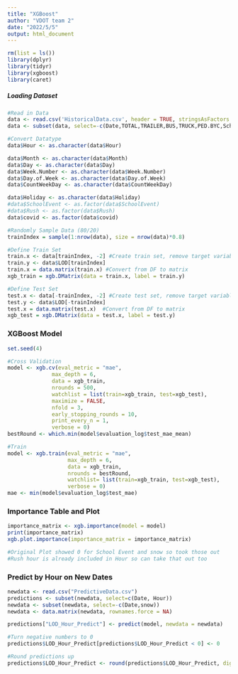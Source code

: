 ---
title: "XGBoost"
author: "VDOT team 2"
date: "2022/5/5"
output: html_document
---
```{r}
rm(list = ls())
library(dplyr)
library(tidyr)
library(xgboost)
library(caret)
```

##### Loading Dataset #####
```{r pressure, echo=FALSE}
#Read in Data
data <- read.csv('HistoricalData.csv', header = TRUE, stringsAsFactors = TRUE)
data <- subset(data, select=-c(Date,TOTAL,TRAILER,BUS,TRUCK,PED.BYC,SchoolEvent,snow,Rush)) #Remove non-predictor columns

#Convert Datatype
data$Hour <- as.character(data$Hour)

data$Month <- as.character(data$Month)
data$Day <- as.character(data$Day)
data$Week.Number <- as.character(data$Week.Number)
data$Day.of.Week <- as.character(data$Day.of.Week)
data$CountWeekDay <- as.character(data$CountWeekDay)

data$Holiday <- as.character(data$Holiday)
#data$SchoolEvent <- as.factor(data$SchoolEvent)
#data$Rush <- as.factor(data$Rush)
data$covid <- as.factor(data$covid)

#Randomly Sample Data (80/20)
trainIndex = sample(1:nrow(data), size = nrow(data)*0.8)

#Define Train Set
train.x <- data[trainIndex, -2] #Create train set, remove target variable
train.y <- data$LOD[trainIndex]
train.x = data.matrix(train.x) #Convert from DF to matrix
xgb_train = xgb.DMatrix(data = train.x, label = train.y)

#Define Test Set
test.x <- data[-trainIndex, -2] #Create test set, remove target variable
test.y <- data$LOD[-trainIndex]
test.x = data.matrix(test.x)  #Convert from DF to matrix
xgb_test = xgb.DMatrix(data = test.x, label = test.y)

```

### XGBoost Model ###
```{r}
set.seed(4)

#Cross Validation
model <- xgb.cv(eval_metric = "mae",
              max_depth = 6,
              data = xgb_train,
              nrounds = 500,
              watchlist = list(train=xgb_train, test=xgb_test),
              maximize = FALSE,
              nfold = 3,
              early_stopping_rounds = 10,
              print_every_n = 1,
              verbose = 0)
bestRound <- which.min(model$evaluation_log$test_mae_mean)

#Train
model <- xgb.train(eval_metric = "mae",
                   max_depth = 6,
                   data = xgb_train, 
                   nrounds = bestRound, 
                   watchlist= list(train=xgb_train, test=xgb_test),
                   verbose = 0)
mae <- min(model$evaluation_log$test_mae)
```

### Importance Table and Plot
```{r}
importance_matrix <- xgb.importance(model = model)
print(importance_matrix)
xgb.plot.importance(importance_matrix = importance_matrix)

#Original Plot showed 0 for School Event and snow so took those out
#Rush hour is already included in Hour so can take that out too
```




### Predict by Hour on New Dates ### 
```{r}
newdata <- read.csv("PredictiveData.csv")
predictions <- subset(newdata, select=c(Date, Hour))
newdata <- subset(newdata, select=-c(Date,snow))
newdata <- data.matrix(newdata, rownames.force = NA)

predictions["LOD_Hour_Predict"] <- predict(model, newdata = newdata)

#Turn negative numbers to 0
predictions$LOD_Hour_Predict[predictions$LOD_Hour_Predict < 0] <- 0

#Round predictions up
predictions$LOD_Hour_Predict <- round(predictions$LOD_Hour_Predict, digits = 0)
```

